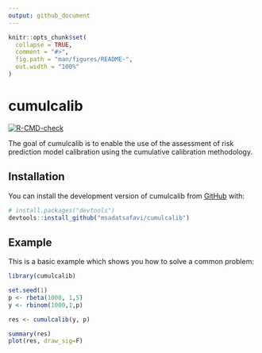 ```yaml
---
output: github_document
---
```


<!-- README.md is generated from README.Rmd. Please edit that file -->

```r
knitr::opts_chunk$set(
  collapse = TRUE,
  comment = "#>",
  fig.path = "man/figures/README-",
  out.width = "100%"
)
```

# cumulcalib

<!-- badges: start -->
[![R-CMD-check](https://github.com/msadatsafavi/cumulcalib/actions/workflows/R-CMD-check.yaml/badge.svg)](https://github.com/msadatsafavi/cumulcalib/actions/workflows/R-CMD-check.yaml)
<!-- badges: end -->

The goal of cumulcalib is to enable the use of the assessment of risk prediction model calibration using the cumulative calibration methodology. 

## Installation

You can install the development version of cumulcalib from [GitHub](https://github.com/) with:

``` r
# install.packages("devtools")
devtools::install_github("msadatsafavi/cumulcalib")
```

## Example

This is a basic example which shows you how to solve a common problem:

```r
library(cumulcalib)

set.seed(1)
p <- rbeta(1000, 1,5)
y <- rbinom(1000,1,p)

res <- cumulcalib(y, p)

summary(res)
plot(res, draw_sig=F)
```

